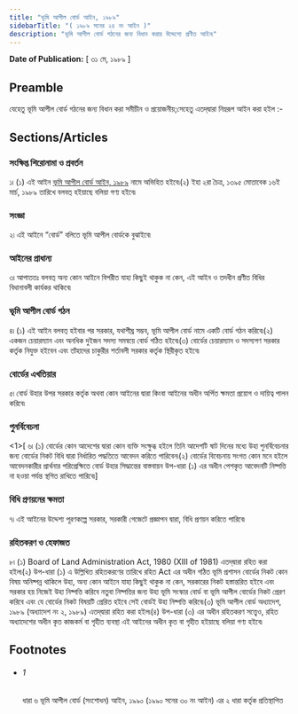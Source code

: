 ```yaml
---
title: "ভূমি আপীল বোর্ড আইন, ১৯৮৯"
sidebarTitle: "( ১৯৮৯ সনের ২৪ নং আইন )"
description: "ভূমি আপীল বোর্ড গঠনের জন্য বিধান করার উদ্দেশ্যে প্রণীত আইন৷"
---
```


**Date of Publication:** [ ৩১ মে, ১৯৮৯ ]

## Preamble

যেহেতু ভূমি আপীল বোর্ড গঠনের জন্য বিধান করা সমীচীন ও প্রয়োজনীয়;সেহেতু এতদ্‌দ্বারা নিম্নরূপ আইন করা হইল :-

## Sections/Articles

### সংক্ষিপ্ত শিরোনামা ও প্রবর্তন

১৷ (১) এই আইন [ভূমি আপীল বোর্ড আইন, ১৯৮৯](/act-729.html "ভূমি আপীল বোর্ড আইন, ১৯৮৯") নামে অভিহিত হইবে৷(২) ইহা ২রা চৈত্র, ১৩৯৫ মোতাবেক ১৬ই মার্চ, ১৯৮৯ তারিখে বলবত্ হইয়াছে বলিয়া গণ্য হইবে৷

### সংজ্ঞা

২৷ এই আইনে “বোর্ড” বলিতে ভূমি আপীল বোর্ডকে বুঝাইবে৷

### আইনের প্রাধান্য

৩৷ আপাততঃ বলবত্ অন্য কোন আইনে বিপরীত যাহা কিছুই থাকুক না কেন, এই আইন ও তদধীন প্রণীত বিধির বিধানাবলী কার্যকর থাকিবে৷

### ভূমি আপীল বোর্ড গঠন

৪৷ (১) এই আইন বলবত্ হইবার পর সরকার, যথাশীঘ্র সম্ভব, ভূমি আপীল বোর্ড নামে একটি বোর্ড গঠন করিবে৷(২) একজন চেয়ারম্যান এবং অনধিক দুইজন সদস্য সমন্বয়ে বোর্ড গঠিত হইবে৷(৩) বোর্ডের চেয়ারম্যান ও সদস্যগণ সরকার কর্তৃক নিযুক্ত হইবেন এবং তাঁহাদের চাকুরীর শর্তাবলী সরকার কর্তৃক স্থিরীকৃত হইবে৷

### বোর্ডের এখতিয়ার

৫৷ বোর্ড উহার উপর সরকার কর্তৃক অথবা কোন আইনের দ্বারা কিংবা আইনের অধীন অর্পিত ক্ষমতা প্রয়োগ ও দায়িত্ব পালন করিবে৷

### পুনর্বিবেচনা

<1>[ ৬৷ (১) বোর্ডের কোন আদেশের দ্বারা কোন ব্যক্তি সংক্ষুব্ধ হইলে তিনি আদেশটি ষাট দিনের মধ্যে উহা পুনর্বিবেচনার জন্য বোর্ডের নিকট বিধি দ্বারা নির্ধারিত পদ্ধতিতে আবেদন করিতে পারিবেন৷(২) বোর্ডের বিবেচনায় সংগত কোন মনে হইলে আবেদনকারীর প্রার্থনার পরিপ্রেক্ষিতে বোর্ড উহার সিদ্ধান্তের বাস্তবায়ন উপ-ধারা (১) এর অধীন পেশকৃত আবেদনটি নিষ্পত্তি না হওয়া পর্যন্ত স্থগিত রাখিতে পারিবে৷]

### বিধি প্রণয়নের ক্ষমতা

৭৷ এই আইনের উদ্দেশ্য পূরণকল্পে সরকার, সরকারী গেজেটে প্রজ্ঞাপন দ্বারা, বিধি প্রণয়ন করিতে পারিবে৷

### রহিতকরণ ও হেফাজত

৮৷ (১) Board of Land Administration Act, 1980 (XIII of 1981) এতদ্‌দ্বারা রহিত করা হইল৷(২) উপ-ধারা (১) এ উল্লিখিত রহিতকরণের তারিখে রহিত Act এর অধীন গঠিত ভূমি প্রশাসন বোর্ডের নিকট কোন বিষয় অনিষ্পন্ন থাকিলে উহা, অন্য কোন আইনে যাহা কিছুই থাকুক না কেন, সরকারের নিকট হস্তান্তরিত হইবে এবং সরকার হয় নিজেই উহা নিষ্পত্তি করিবে নতুবা নিষ্পত্তির জন্য উহা ভূমি সংস্কার বোর্ড বা ভূমি আপীল বোর্ডের নিকট প্রেরণ করিবে এবং যে বোর্ডের নিকট বিষয়টি প্রেরিত হইবে সেই বোর্ডই উহা নিষ্পত্তি করিবে৷(৩) ভূমি আপীল বোর্ড অধ্যাদেশ, ১৯৮৯ (অধ্যাদেশ নং ২, ১৯৮৯) এতদ্‌দ্বারা রহিত করা হইল৷(৪) উপ-ধারা (৩) এর অধীন রহিতকরণ সত্ত্বেও, রহিত অধ্যাদেশের অধীন কৃত কাজকর্ম বা গৃহীত ব্যবস্থা এই আইনের অধীন কৃত বা গৃহীত হইয়াছে বলিয়া গণ্য হইবে৷

## Footnotes

- ###### 1

  ধারা ৬ ভূমি আপীল বোর্ড (সংশোধন) আইন, ১৯৯০ (১৯৯০ সনের ৩০ নং আইন) এর ২ ধারা কর্তৃক প্রতিস্থাপিত

